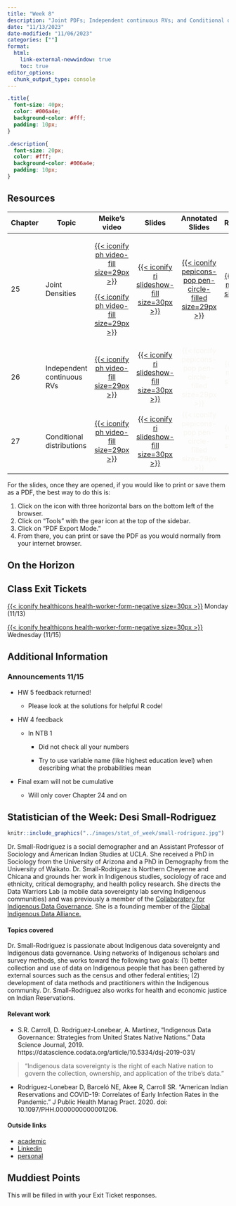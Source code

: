 ```yaml
---
title: "Week 8"
description: "Joint PDFs; Independent continuous RVs; and Conditional densities"
date: "11/13/2023"
date-modified: "11/06/2023"
categories: [""]
format: 
  html:
    link-external-newwindow: true
    toc: true
editor_options: 
  chunk_output_type: console
---
```


```css
.title{
  font-size: 40px;
  color: #006a4e;
  background-color: #fff;
  padding: 10px;
}

.description{
  font-size: 20px;
  color: #fff;
  background-color: #006a4e;
  padding: 10px;
}
```

## Resources

+---------+----------------------------+--------------------------------------------------------------------------------------------------------------------------------------------------------------------------------------------------------------------------------------------------------------------------------------------------------------------------------------------------------------------------------------+-------------------------------------------------------------------------------------------------------------------+--------------------------------------------------------------------------------------------------------------------------------+---------------------------------------------------------------------------------------------------------------------------------------------------------------------------------------------------------------------------------------------------------------------------------------------------------------------------------------------------------------------+
| Chapter | Topic                      | Meike's video                                                                                                                                                                                                                                                                                                                                                                        | Slides                                                                                                            | Annotated Slides                                                                                                               | Recording                                                                                                                                                                                                                                                                                                                                                           |
+=========+============================+:====================================================================================================================================================================================================================================================================================================================================================================================:+:=================================================================================================================:+:==============================================================================================================================:+:===================================================================================================================================================================================================================================================================================================================================================================:+
| 25      | Joint Densities            | [[{{< iconify ph video-fill size=29px >}}](https://ohsuitg-my.sharepoint.com/personal/wakim_ohsu_edu/_layouts/15/stream.aspx?id=%2Fpersonal%2Fwakim%5Fohsu%5Fedu%2FDocuments%2FTeaching%2FClasses%2FF2023%5FBSTA%5F550%2FMeike%5Frecordings%2F25%20Joint%20densities%20part%201%2Emp4&referrer=StreamWebApp%2EWeb&referrerScenario=AddressBarCopied%2Eview)]{style="color:#f8f5f0;"} | [[{{< iconify ri slideshow-fill size=30px >}}](/slides/25_Joint_densities.qmd)]{style="color:#f8f5f0;"}           | [[{{< iconify pepicons-pop pen-circle-filled size=29px >}}](/slides_annotated/25_Joint_densities.pdf)]{style="color:#f8f5f0;"} | [[{{< iconify mdi video size=34px >}}](https://ohsuitg-my.sharepoint.com/personal/wakim_ohsu_edu/_layouts/15/stream.aspx?id=%2Fpersonal%2Fwakim%5Fohsu%5Fedu%2FDocuments%2FTeaching%2FClasses%2FF2023%5FBSTA%5F550%2FRecordings%2F25%5FJoint%5Fdensities%5Fpt2%2Emp4&referrer=StreamWebApp%2EWeb&referrerScenario=AddressBarCopied%2Eview)]{style="color:#f8f5f0;"} |
|         |                            |                                                                                                                                                                                                                                                                                                                                                                                      |                                                                                                                   |                                                                                                                                |                                                                                                                                                                                                                                                                                                                                                                     |
|         |                            | [[{{< iconify ph video-fill size=29px >}}](https://ohsuitg-my.sharepoint.com/personal/wakim_ohsu_edu/_layouts/15/stream.aspx?id=%2Fpersonal%2Fwakim%5Fohsu%5Fedu%2FDocuments%2FTeaching%2FClasses%2FF2023%5FBSTA%5F550%2FMeike%5Frecordings%2F25%20Joint%20densities%20Part%202%2Emp4&referrer=StreamWebApp%2EWeb&referrerScenario=AddressBarCopied%2Eview)]{style="color:#f8f5f0;"} |                                                                                                                   |                                                                                                                                |                                                                                                                                                                                                                                                                                                                                                                     |
+---------+----------------------------+--------------------------------------------------------------------------------------------------------------------------------------------------------------------------------------------------------------------------------------------------------------------------------------------------------------------------------------------------------------------------------------+-------------------------------------------------------------------------------------------------------------------+--------------------------------------------------------------------------------------------------------------------------------+---------------------------------------------------------------------------------------------------------------------------------------------------------------------------------------------------------------------------------------------------------------------------------------------------------------------------------------------------------------------+
| 26      | Independent continuous RVs | [[{{< iconify ph video-fill size=29px >}}](https://ohsuitg-my.sharepoint.com/personal/wakim_ohsu_edu/_layouts/15/stream.aspx?id=%2Fpersonal%2Fwakim%5Fohsu%5Fedu%2FDocuments%2FTeaching%2FClasses%2FF2023%5FBSTA%5F550%2FMeike%5Frecordings%2F26%20Independent%20rv%2Emp4&referrer=StreamWebApp%2EWeb&referrerScenario=AddressBarCopied%2Eview)]{style="color:#f8f5f0;"}             | [[{{< iconify ri slideshow-fill size=30px >}}](/slides/26_Independent_rv.qmd)]{style="color:#f8f5f0;"}            | [{{< iconify pepicons-pop pen-circle-filled size=29px >}}]{style="color:#f8f5f0;"}                                             | [{{< iconify mdi video size=34px >}}]{style="color:#f8f5f0;"}                                                                                                                                                                                                                                                                                                       |
+---------+----------------------------+--------------------------------------------------------------------------------------------------------------------------------------------------------------------------------------------------------------------------------------------------------------------------------------------------------------------------------------------------------------------------------------+-------------------------------------------------------------------------------------------------------------------+--------------------------------------------------------------------------------------------------------------------------------+---------------------------------------------------------------------------------------------------------------------------------------------------------------------------------------------------------------------------------------------------------------------------------------------------------------------------------------------------------------------+
| 27      | Conditional distributions  | [[{{< iconify ph video-fill size=29px >}}](https://ohsuitg-my.sharepoint.com/personal/wakim_ohsu_edu/_layouts/15/stream.aspx?id=%2Fpersonal%2Fwakim%5Fohsu%5Fedu%2FDocuments%2FTeaching%2FClasses%2FF2023%5FBSTA%5F550%2FMeike%5Frecordings%2F27%20Conditional%20distributions%2Emp4&referrer=StreamWebApp%2EWeb&referrerScenario=AddressBarCopied%2Eview)]{style="color:#f8f5f0;"}  | [[{{< iconify ri slideshow-fill size=30px >}}](/slides/27_Conditional_distributions.qmd)]{style="color:#f8f5f0;"} | [{{< iconify pepicons-pop pen-circle-filled size=29px >}}]{style="color:#f8f5f0;"}                                             | [{{< iconify mdi video size=34px >}}]{style="color:#f8f5f0;"}                                                                                                                                                                                                                                                                                                       |
+---------+----------------------------+--------------------------------------------------------------------------------------------------------------------------------------------------------------------------------------------------------------------------------------------------------------------------------------------------------------------------------------------------------------------------------------+-------------------------------------------------------------------------------------------------------------------+--------------------------------------------------------------------------------------------------------------------------------+---------------------------------------------------------------------------------------------------------------------------------------------------------------------------------------------------------------------------------------------------------------------------------------------------------------------------------------------------------------------+

For the slides, once they are opened, if you would like to print or save them as a PDF, the best way to do this is:

1.  Click on the icon with three horizontal bars on the bottom left of the browser.
2.  Click on "Tools" with the gear icon at the top of the sidebar.
3.  Click on "PDF Export Mode."
4.  From there, you can print or save the PDF as you would normally from your internet browser.

## On the Horizon

## Class Exit Tickets

[[{{< iconify healthicons health-worker-form-negative size=30px >}}](https://forms.office.com/Pages/ResponsePage.aspx?id=V3lz4rj6fk2U9pvWr59xWFMopmPUjRtDiHLswhgacNhUMzlUVkwzMjBMMzE2SVA1VzRDU1hVRkc4MC4u)]{style="color:#f8f5f0;"} Monday (11/13)

[[{{< iconify healthicons health-worker-form-negative size=30px >}}](https://forms.office.com/Pages/ResponsePage.aspx?id=V3lz4rj6fk2U9pvWr59xWFMopmPUjRtDiHLswhgacNhUMEJEMzNNUzFHNEY1UlRTRDYwRzc4UUo5OC4u)]{style="color:#f8f5f0;"} Wednesday (11/15)

## Additional Information

### Announcements 11/15

-   HW 5 feedback returned!

    -   Please look at the solutions for helpful R code!

-   HW 4 feedback

    -   In NTB 1

        -   Did not check all your numbers

        -   Try to use variable name (like highest education level) when describing what the probabilities mean

-   Final exam will not be cumulative

    -   Will only cover Chapter 24 and on

## Statistician of the Week: Desi Small-Rodriguez

::: grid
::: g-col-4
```r
knitr::include_graphics("../images/stat_of_week/small-rodriguez.jpg")
```
:::

::: g-col-8
Dr. Small-Rodriguez is a social demographer and an Assistant Professor of Sociology and American Indian Studies at UCLA. She received a PhD in Sociology from the University of Arizona and a PhD in Demography from the University of Waikato. Dr. Small-Rodriguez is Northern Cheyenne and Chicana and grounds her work in Indigenous studies, sociology of race and ethnicity, critical demography, and health policy research. She directs the Data Warriors Lab (a mobile data sovereignty lab serving Indigenous communities) and was previously a member of the <a href = "https://indigenousdatalab.org/idsovteam/" target = "_blank">Collaboratory for Indigenous Data Governance</a>. She is a founding member of the <a href = "https://www.gida-global.org/whoweare" target = "_blank">Global Indigenous Data Alliance.</a>
:::
:::

#### Topics covered

Dr. Small-Rodriguez is passionate about Indigenous data sovereignty and Indigenous data governance. Using networks of Indigenous scholars and survey methods, she works toward the following two goals: (1) better collection and use of data on Indigenous people that has been gathered by external sources such as the census and other federal entities; (2) development of data methods and practitioners within the Indigenous community. Dr. Small-Rodriguez also works for health and economic justice on Indian Reservations.

#### Relevant work

-   S.R. Carroll, D. Rodriguez-Lonebear, A. Martinez, "Indigenous Data Governance: Strategies from United States Native Nations." Data Science Journal, 2019. https://datascience.codata.org/article/10.5334/dsj-2019-031/

> "Indigenous data sovereignty is the right of each Native nation to govern the collection, ownership, and application of the tribe's data."

-   Rodriguez-Lonebear D, Barceló NE, Akee R, Carroll SR. "American Indian Reservations and COVID-19: Correlates of Early Infection Rates in the Pandemic." J Public Health Manag Pract. 2020. doi: 10.1097/PHH.0000000000001206.

#### Outside links

-   [academic](https://soc.ucla.edu/person/desi-small-rodriguez/)
-   [Linkedin](https://www.linkedin.com/in/desismallrodriguez/)
-   [personal](https://www.drdrdesi.com/)

## Muddiest Points

This will be filled in with your Exit Ticket responses.
